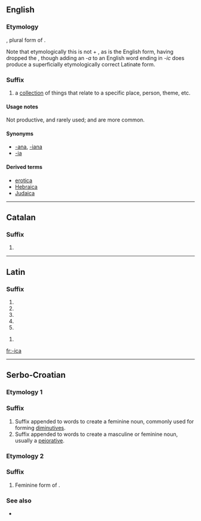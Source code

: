 ==English==
===Etymology===
{{etyl|la}} {{term|-ica||(plural suffix)|lang=la}}, plural form of {{term|-icus||(singular suffix)|lang=la}}.

Note that etymologically this is not {{term|-ic}} + {{term|-a||(plural ending)}}, as {{term|-ic}} is the English form, having dropped the {{term|-us}}, though adding an ''-a'' to an English word ending in ''-ic'' does produce a superficially etymologically correct Latinate form.

===Suffix===
{{infl|en|suffix|cat=suffixes|sort=ica}}

# a [[collection]] of things that relate to a specific place, person, theme, etc.

====Usage notes====
Not productive, and rarely used; {{term|-ana}} and {{term|-ia}} are more common.

====Synonyms====
* [[-ana]], [[-iana]]
* [[-ia]]

====Derived terms====
* [[erotica]]
* [[Hebraica]]
* [[Judaica]]

----

==Catalan==

===Suffix===
{{infl|ca|suffix|g=f|sort=ica}}

# {{ca-feminine of|-ic}}

----

==Latin==

===Suffix===
{{la-suffix-form|ica|ica}}

# {{inflection of|[[-icus#Latin|-icus]]||nom|f|s|lang=la}}
# {{inflection of|[[-icus#Latin|-icus]]||nom|n|p|lang=la}}
# {{inflection of|[[-icus#Latin|-icus]]||acc|n|p|lang=la}}
# {{inflection of|[[-icus#Latin|-icus]]||voc|f|s|lang=la}}
# {{inflection of|[[-icus#Latin|-icus]]||voc|n|p|lang=la}}

{{la-suffix-form|ica|icā}}

# {{inflection of|[[-icus#Latin|-icus]]||abl|f|s|lang=la}}

[[fr:-ica]]

----

==Serbo-Croatian==

===Etymology 1===

===Suffix===
{{sh-suffix|r|-ица}}

# Suffix appended to words to create a feminine noun, commonly used for forming [[diminutives]].
# Suffix appended to words to create a masculine or feminine noun, usually a [[pejorative]].


===Etymology 2===
{{suffix|-ik|a}}

===Suffix===
{{sh-suffix|r|-ица}}

# Feminine form of {{l|sh|-ik}}.


===See also===
* {{l|sh|-čica}}
